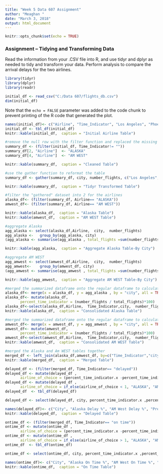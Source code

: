 ---
title: "Week 5 Data 607 Assignment"
author: "Meaghan "
date: "March 3, 2018"
output: html_document
---

```{r setup, include=FALSE}
knitr::opts_chunk$set(echo = TRUE)
```

### Assignment – Tidying and Transforming Data

Read the information from your .CSV file into R, and use tidyr and dplyr as needed to tidy
and transform your data. Perform analysis to compare the arrival delays for the two airlines.

```{r,  warning=FALSE}
library(tidyr)
library(dplyr)
library(readr)
```


```{r,  warning=FALSE}
initial_df <- read_csv("C:/Data 607/flights_db.csv")
dim(initial_df)
```

Note that the `echo = FALSE` parameter was added to the code chunk to prevent printing of the R code that generated the plot.
```{r, results = 'asis'}
names(initial_df)<- c("Airline", "Time_Indicator", "Los Angeles", "Phoenix", "San Diego","San Francisco", "Seattle" )
initial_df <- tbl_df(initial_df)
knitr::kable(initial_df,  caption = "Initial Airline Table")
```

```{r, results = 'asis'}
#remove the null row with the filter function and replaced the missing value in the first column
summary_df <- (filter(initial_df, Time_Indicator!= ""))
summary_df[2, "Airline"]  <- "ALASKA"
summary_df[4, "Airline"]  <- "AM WEST"

knitr::kable(summary_df,  caption = "Cleaned Table")

```

```{r, results = 'asis'}
#use the gather function to reformat the table
summary_df <- gather(summary_df, city, number_flights, c("Los Angeles", "Phoenix", "San Diego", "San Francisco","Seattle"))

knitr::kable(summary_df,  caption = "Tidyr Transformed Table") 
```

```{r, results = 'asis'} 

#filter the "gathered" dataset into 2 for the airlines
alaska_df<- (filter(summary_df, Airline== "ALASKA"))
amwest_df<- (filter(summary_df, Airline== "AM WEST"))

knitr::kable(alaska_df,  caption = "Alaska Table") 
knitr::kable(amwest_df,  caption = "AM WEST Table") 

```

```{r, results = 'asis'} 
#aggregate Alaska
agg_alaska <- select(alaska_df,Airline,  city,  number_flights)
agg_alaska <-	group_by(agg_alaska, city)
(agg_alaska <- summarise(agg_alaska , total_flights =sum(number_flights)))

knitr::kable(agg_alaska,  caption = "Aggregate Alaska Table-By City") 

#aggregate AM WEST
agg_amwest <- select(amwest_df,Airline,  city,  number_flights)
agg_amwest<-	group_by(amwest_df, city)
(agg_amwest <- summarise(agg_amwest , total_flights =sum(number_flights)))

knitr::kable(agg_amwest,  caption = "Aggregate AM WEST Table-By City") 
```
```{r, results = 'asis'} 
#merged the summarized dataframe onto the regular dataframe to calculate %total delayed and on time flights per city
alaska_df<- merge(x = alaska_df, y = agg_alaska , by = "city", all = TRUE) 
alaska_df<- mutate(alaska_df,
       percent_time_indicator = (number_flights / total_flights)*100)
alaska_df<-select(alaska_df,Airline,  Time_Indicator,city,  number_flights,percent_time_indicator )
knitr::kable(alaska_df,  caption = "Consolidated Alaska Table") 
```

```{r, results = 'asis'} 
#merged the summarized dataframe onto the regular dataframe to calculate %total delayed and on time flights per city
amwest_df<- merge(x = amwest_df, y = agg_amwest , by = "city", all = TRUE) 
amwest_df<- mutate(amwest_df,
       percent_time_indicator = (number_flights / total_flights)*100)
amwest_df<-select(amwest_df,Airline,  Time_Indicator,city,  number_flights,percent_time_indicator )
knitr::kable(amwest_df,  caption = "Consolidated AM WEST Table")
```

```{r, results = 'asis'} 
#merged the Alaska and Am WEST tables together 
merged_df <- left_join(alaska_df,amwest_df, by=c("Time_Indicator","city"), all = TRUE)
knitr::kable(merged_df,  caption = "Merged Table")
```

```{r, results = 'asis'} 
delayed_df <- (filter(merged_df, Time_Indicator== "delayed"))
delayed_df <- mutate(delayed_df ,
       airline_of_choice = (percent_time_indicator.x -percent_time_indicator.y))
delayed_df <- mutate(delayed_df ,
       airline_of_choice = if_else(airline_of_choice < 1, "ALASKA", "AM WEST"))
delayed_df  <- tbl_df(delayed_df)

delayed_df <- select(delayed_df, city, percent_time_indicator.x ,percent_time_indicator.y , airline_of_choice )

names(delayed_df)<- c("City", "Alaska Delay %", "AM West Delay %", "Preferred Airline" )
knitr::kable(delayed_df,  caption = "Delayed Table")
```

```{r, results = 'asis'} 
ontime_df <- (filter(merged_df, Time_Indicator== "on time"))
ontime_df <- mutate(ontime_df ,
       airline_of_choice = (percent_time_indicator.x -percent_time_indicator.y))
ontime_df <- mutate(ontime_df ,
       airline_of_choice = if_else(airline_of_choice > 1, "ALASKA", "AM WEST"))
ontime_df  <- tbl_df(ontime_df)

ontime_df <- select(ontime_df, city, percent_time_indicator.x ,percent_time_indicator.y , airline_of_choice )

names(ontime_df)<- c("City", "Alaska On Time %", "AM West On Time %", "Preferred Airline" )
knitr::kable(ontime_df,  caption = "On Time Table")

```


